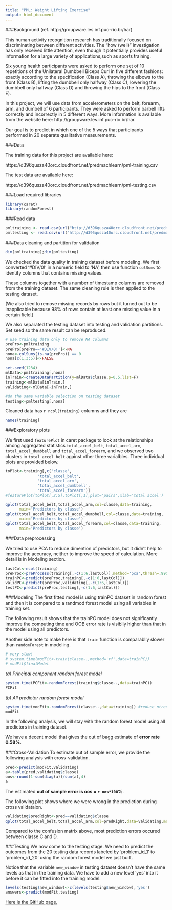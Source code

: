 ```yaml
---
title: "PML: Weight Lifting Exercise"
output: html_document
---
```

###Background (ref. http://groupware.les.inf.puc-rio.br/har)

This human activity recognition research has traditionally focused on discriminating between different activities. The "how (well)" investigation has only received little attention, even though it potentially provides useful information for a large variety of applications,such as sports training.


Six young health participants were asked to perform one set of 10 repetitions of the Unilateral Dumbbell Biceps Curl in five different fashions: exactly according to the specification (Class A), throwing the elbows to the front (Class B), lifting the dumbbell only halfway (Class C), lowering the dumbbell only halfway (Class D) and throwing the hips to the front (Class E).

In this project, we will use data from accelerometers on the belt, forearm, arm, and dumbell of 6 participants. They were asked to perform barbell lifts correctly and incorrectly in 5 different ways. More information is available from the website here: http://groupware.les.inf.puc-rio.br/har. 

Our goal is to predict in which one of the 5 ways that participants performed in 20 separate qualitative measurements.


###Data 

The training data for this project are available here: 

https://d396qusza40orc.cloudfront.net/predmachlearn/pml-training.csv

The test data are available here: 

https://d396qusza40orc.cloudfront.net/predmachlearn/pml-testing.csv

###Load required libraries

```r
library(caret)
library(randomForest)
```

###Read data

```r
pmltraining <- read.csv(url("http://d396qusza40orc.cloudfront.net/predmachlearn/pml-training.csv"))
pmltesting <- read.csv(url("http://d396qusza40orc.cloudfront.net/predmachlearn/pml-testing.csv"))

```

###Data cleaning and partition for validation

```r
dim(pmltraining);dim(pmltesting)
```

We checked the data quality in training dataset before modeling. We first converted '#DIV/0!' in a numeric field to 'NA', then use function `colSums` to identify columns that contains missing values. 

These columns together with a number of timestamp columns are removed from the training dataset. The same cleaning rule is then applied to the testing dataset.

(We also tried to remove missing records by rows but it turned out to be inapplicable because 98% of rows contain at least one missing value in a certain field.)

We also separated the testing dataset into testing and validation partitions. Set seed so the same result can be reproduced.

```r
# use training data only to remove NA columns
prePro<-pmltraining
prePro[prePro=='#DIV/0!']<-NA
nona<-colSums(is.na(prePro)) == 0
nona[c(1,3:5)]<-FALSE

set.seed(1234)
mlData<-pmltraining[,nona]
inTrain<-createDataPartition(y=mlData$classe,p=0.5,list=F)
training<-mlData[inTrain,]
validating<-mlData[-inTrain,]

#do the same variable selection on testing dataset
testing<-pmltesting[,nona]
```

Cleaned data has  `r ncol(training)` columns and they are

```r
names(training)
```



###Exploratory plots

We first used `featurePlot` in caret package to look at the relationships among aggregated statistics `total_accel_belt`, `total_accel_arm`,
`total_accel_dumbbell` and `total_accel_forearm`,
and we observed two clusters in `total_accel_belt` against other three varialbles. Three individual plots are provided below.

```r
toPlot<-training[,c('classe',
              'total_accel_belt',
              'total_accel_arm',
              'total_accel_dumbbell',
              'total_accel_forearm')]
#featurePlot(toPlot[,2:5],toPlot[,1],plot='pairs',xlab='total accel')

qplot(total_accel_belt,total_accel_arm,col=classe,data=training,
      main='Predictors by classe')
qplot(total_accel_belt,total_accel_dumbbell,col=classe,data=training,
      main='Predictors by classe')
qplot(total_accel_belt,total_accel_forearm,col=classe,data=training,
      main='Predictors by classe')
```

###Data preprocessing

We tried to use PCA to reduce dimention of predictors, but it didn't help to improve the accuracy, neither to improve the speed of calculation. More detail is in Modeling section.

```r
lastCol<-ncol(training)
preProc<-preProcess(training[,-c(1:6,lastCol)],method='pca',thresh=.995)
trainPC<-predict(preProc,training[,-c(1:6,lastCol)])
validPC<-predict(preProc,validating[,-c(1:6,lastCol)])
testPC<-predict(preProc,testing[,-c(1:6,lastCol)])

```


###Modeling
The first fitted model is using trainPC dataset in random forest and then it is compared to a randmod forest model using all variables in training set.

The following result shows that the trainPC model does not significantly improve the computing time and OOB error rate is visiblly higher than that in the model using all predictors.

Another side note to make here is that `train` function is comparablly slower than `randomForest` in modeling.

```r
# very slow!
# system.time(modFit<-train(classe~.,method='rf',data=trainPC))
# modFit$finalModel
```

_(a) Principal component random forest model_

```r
system.time(PCFit<-randomForest(training$classe~.,data=trainPC))
PCFit
```


_(b) All predictor random forest model_

```r
system.time(modFit<-randomForest(classe~.,data=training)) #reduce ntree=200 when it is slow
modFit

```

In the following analysis, we will stay with the random forest model using all predictors in training dataset.

We have a decent model that gives the out of bagg estimate of __error rate 0.58%__.

###Cross-Validation
To estimate out of sample error, we provide the following analysis with cross-validation.

```r
pred<-predict(modFit,validating)
a<-table(pred,validating$classe)
oos<-round(1-sum(diag(a))/sum(a),4)
a
```

The estimated __out of sample error is oos = `r oos*100`%__.

The following plot shows where we were wrong in the prediction during cross validataion.

```r
validating$predRight<-pred==validating$classe
qplot(total_accel_belt,total_accel_arm,col=predRight,data=validating,main='Prediction Errors')

```

Compared to the confusion matrix above, most prediction errors occured between classe C and D.
 
###Testing
We now come to the testing stage. We need to predict the outcomes from the 20 testing data records labeled by 'problem_id_1' to 'problem_id_20' using the random forest model we just built.

Notice that the variable `new_window` in testing dataset doesn't have the same levels as that in the training data. We have to add a new level 'yes' into it before it can be fitted into the training model.

```r
levels(testing$new_window)<-c(levels(testing$new_window),'yes')
answers<-predict(modFit,testing)
```

[Here is the GitHub page.](http://lisun7170.github.io/pml/coursera_wleproj.html)

